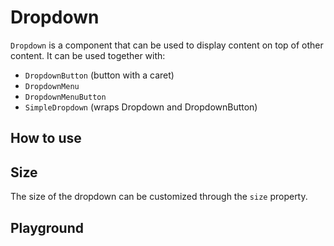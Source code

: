 
# Dropdown

`Dropdown` is a component that can be used to display content on top of other content. It can be used together with:

-   `DropdownButton` (button with a caret)
-   `DropdownMenu`
-   `DropdownMenuButton`
-   `SimpleDropdown` (wraps Dropdown and DropdownButton)

## How to use

<Canvas withSource="open">
    <Story id="components-dropdown--basic" />
</Canvas>

## Size

The size of the dropdown can be customized through the `size` property.

<Canvas>
    <Story id="components-dropdown--size" />
</Canvas>

## Playground

<Primary />

<ArgsTable story={PRIMARY_STORY} />
